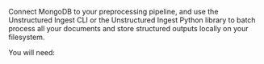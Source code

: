 Connect MongoDB to your preprocessing pipeline, and use the Unstructured Ingest CLI or the Unstructured Ingest Python library to batch process all your documents and store structured outputs locally on your filesystem.

You will need: 


<SharedMongoDB />
